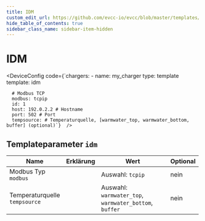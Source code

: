 ```yaml
---
title: IDM
custom_edit_url: https://github.com/evcc-io/evcc/blob/master/templates/definition/charger/idm.yaml
hide_table_of_contents: true
sidebar_class_name: sidebar-item-hidden
---
```



# IDM

<div className="device-detail-container">
  <div className="device-detail-content">
    <DeviceFeatures features="" />

<DeviceConfig code={`chargers:
    - name: my_charger
      type: template
      template: idm
      
      # Modbus TCP
      modbus: tcpip
      id: 1
      host: 192.0.2.2 # Hostname
      port: 502 # Port
      tempsource: # Temperaturquelle, [warmwater_top, warmwater_bottom, buffer] (optional)`}  />
  </div>
  <div className="device-detail-icon">
    <evcc-icon
      type="charger"
      name="idm"
      size="400px"
      alt="IDM"
      className="device-detail-icon-img"
    ></evcc-icon>
  </div>
</div>

## Templateparameter `idm`

| Name | Erklärung | Wert | Optional |
|-----------|-----------|------|----------|
| Modbus Typ<br/>`modbus` |  | Auswahl: `tcpip` | nein |
| Temperaturquelle<br/>`tempsource` |  | Auswahl: `warmwater_top`, `warmwater_bottom`, `buffer` | nein |

